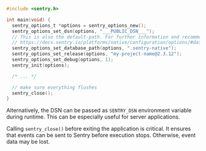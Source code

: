 <SignInNote />

```c
#include <sentry.h>

int main(void) {
  sentry_options_t *options = sentry_options_new();
  sentry_options_set_dsn(options, "___PUBLIC_DSN___");
  // This is also the default-path. For further information and recommendations:
  // https://docs.sentry.io/platforms/native/configuration/options/#database-path
  sentry_options_set_database_path(options, ".sentry-native");
  sentry_options_set_release(options, "my-project-name@2.3.12");
  sentry_options_set_debug(options, 1);
  sentry_init(options);

  /* ... */

  // make sure everything flushes
  sentry_close();
}
```

Alternatively, the DSN can be passed as `SENTRY_DSN` environment variable during runtime. This can be especially useful for server applications.

<Alert level="warning" title="Warning">

Calling `sentry_close()` before exiting the application is critical. It
ensures that events can be sent to Sentry before execution stops. Otherwise,
event data may be lost.

</Alert>
